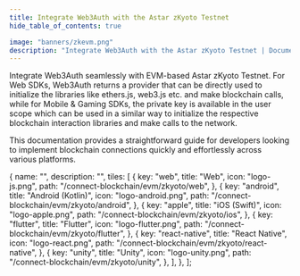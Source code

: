 ```yaml
---
title: Integrate Web3Auth with the Astar zKyoto Testnet
hide_table_of_contents: true

image: "banners/zkevm.png"
description: "Integrate Web3Auth with the Astar zKyoto Testnet | Documentation - Web3Auth"
---
```



<SEO
  title="Integrate Web3Auth with the Astar zKyoto Testnet"
  description="Integrate Web3Auth with the Astar zKyoto Testnet | Documentation - Web3Auth"
  image="https://web3auth.io/docs/banners/zkevm.png"
  slug="/connect-blockchain/evm/zkyoto"
/>

Integrate Web3Auth seamlessly with EVM-based Astar zKyoto Testnet. For Web SDKs, Web3Auth returns a
provider that can be directly used to initialize the libraries like ethers.js, web3.js etc. and make
blockchain calls, while for Mobile & Gaming SDKs, the private key is available in the user scope
which can be used in a similar way to initialize the respective blockchain interaction libraries and
make calls to the network.

This documentation provides a straightforward guide for developers looking to implement blockchain
connections quickly and effortlessly across various platforms.

  {
    name: "",
    description: "",
    tiles: [
      {
        key: "web",
        title: "Web",
        icon: "logo-js.png",
        path: "/connect-blockchain/evm/zkyoto/web",
      },
      {
        key: "android",
        title: "Android (Kotlin)",
        icon: "logo-android.png",
        path: "/connect-blockchain/evm/zkyoto/android",
      },
      {
        key: "apple",
        title: "iOS (Swift)",
        icon: "logo-apple.png",
        path: "/connect-blockchain/evm/zkyoto/ios",
      },
      {
        key: "flutter",
        title: "Flutter",
        icon: "logo-flutter.png",
        path: "/connect-blockchain/evm/zkyoto/flutter",
      },
      {
        key: "react-native",
        title: "React Native",
        icon: "logo-react.png",
        path: "/connect-blockchain/evm/zkyoto/react-native",
      },
      {
        key: "unity",
        title: "Unity",
        icon: "logo-unity.png",
        path: "/connect-blockchain/evm/zkyoto/unity",
      },
    ],
  },
];

<Tiles tileGroups={zKyoto} />
